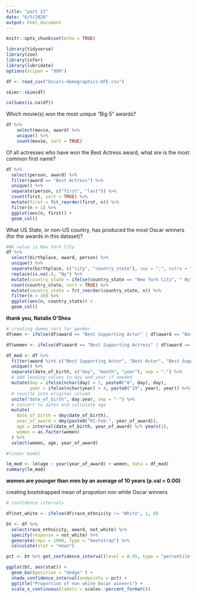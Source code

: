 ```yaml
---
title: "part II"
date: "6/5/2020"
output: html_document
---
```


```r
knitr::opts_chunk$set(echo = TRUE)
```

``` r
library(tidyverse)
library(zoo)
library(infer)
library(lubridate)
options(scipen = "999")

df <- read_csv("Oscars-demographics-DFE.csv")

skimr::skim(df)

colSums(is.na(df))

```

 Which movie(s) won the most unique "Big 5" awards?
```r
df %>%
    select(movie, award) %>%
    unique() %>%
    count(movie, sort = TRUE)
``` 


Of all actresses who have won the Best Actress award, what are is the most common first name?
```r
df %>%
  select(person, award) %>%
  filter(award == "Best Actress") %>%
  unique() %>%
  separate(person, c("first", "last")) %>%
  count(first, sort = TRUE) %>%
  mutate(first = fct_reorder(first, n)) %>%
  filter(n > 1) %>%
  ggplot(aes(n, first)) +
  geom_col()
```



What US State, or non-US country, has produced the most Oscar winners (for the awards in this dataset)?
```r
#NA value is New York City
df %>%
  select(birthplace, award, person) %>%
  unique() %>%
  separate(birthplace, c("city", "country_state"), sep = ",", extra = "drop", fill = "left") %>%
  replace(is.na(.), "Ny") %>%
  mutate(country_state = ifelse(country_state == "New York City", " Ny", country_state)) %>%
  count(country_state, sort = TRUE) %>%
  mutate(country_state = fct_reorder(country_state, n)) %>%
  filter(n > 10) %>%
  ggplot(aes(n, country_state)) +
  geom_col()
```



**thank you, Natalie O'Shea**
```r
# creating dummy vars for gender
df$men <- ifelse(df$award == "Best Supporting Actor" | df$award == "Best Actor", 1,0)

df$women <- ifelse(df$award == "Best Supporting Actress" | df$award == "Best Actress", "female", "male")

df_mod <- df %>%
  filter(award %in% c("Best Supporting Actor", "Best Actor", "Best Supporting Actress", "Best Actress")) %>%
  unique() %>%
  separate(date_of_birth, c("day", "month", "year"), sep = "-") %>%
  # add leading values to day and year if needed
  mutate(day = ifelse(nchar(day) < 2, paste0("0", day), day),
         year = ifelse(nchar(year) < 4, paste0("19", year), year)) %>% 
  # reunite into original column
  unite("date_of_birth", day:year, sep = "-") %>%
  # convert to dates and calculate age
  mutate(
    date_of_birth = dmy(date_of_birth),
    year_of_award = dmy(paste0("01-Feb-", year_of_award)),
    age = interval(date_of_birth, year_of_award) %/% years(1),
    women = as.factor(women)
  ) %>%
  select(women, age, year_of_award)

#linear model 

lm_mod <- lm(age ~ year(year_of_award) + women, data = df_mod)
summary(lm_mod)
```
**women are younger than men by an average of 10 years (p.val = 0.00)** 

creating bootstrapped mean of propotion non white Oscar winners
```r
# confidence intervals

df$not_white <- ifelse(df$race_ethnicity != "White", 1, 0)

bt <- df %>%
  select(race_ethnicity, award, not_white) %>%
  specify(response = not_white) %>%
  generate(reps = 1000, type = "bootstrap") %>%
  calculate(stat = "mean")

pct <- bt %>% get_confidence_interval(level = 0.95, type = "percentile")

ggplot(bt, aes(stat)) +
  geom_bar(position = "dodge" ) +
  shade_confidence_interval(endpoints = pct) +
  ggtitle("Proportion of non white Oscar winners") +
  scale_x_continuous(labels = scales::percent_format())
```